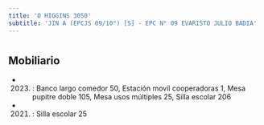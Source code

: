 ```yaml
---
title: 'O HIGGINS 3050'
subtitle: 'JIN A (EPCJS 09/10°) [S] - EPC N° 09 EVARISTO JULIO BADIA'
---
```


#


## Mobiliario

*  (2023) : Banco largo comedor 50, Estación movil cooperadoras 1, Mesa pupitre doble 105, Mesa usos múltiples 25, Silla escolar 206 

*  (2021) : Silla escolar 25 



